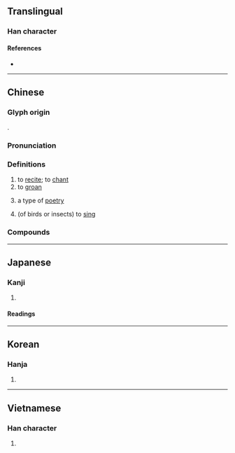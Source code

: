 {{character info/new}}
{{also|呤}}
==Translingual==

===Han character===
{{Han char|rn=30|rad=口|as=04|sn=7|four=68027|canj=ROIN|ids=⿰口今}}

====References====
* {{Han ref|kx=0177.190|dkj=03330|dj=0395.030|hdz=10591.100|uh=541F|ud=21535|bh=A775|bd=42869}}

----

==Chinese==
{{zh-forms}}

===Glyph origin===
{{Han etym}}
{{Han compound|口|今|ls=psc|c1=s|c2=p}}.

===Pronunciation===
{{zh-pron
|m=yín
|c=jam4,ngam4
|h=pfs=ngìm
|md=ngìng
|mn=gîm
|w=3nyin
|mc=y
|oc=y
|cat=v,n
}}

===Definitions===
{{zh-hanzi}}

# to [[recite]]; to [[chant]]
# to [[groan]]
# {{lb|zh|literature}} a type of [[poetry]]
# (of birds or insects) to [[sing]]

===Compounds===
{{zh-der|吟吟沉沉|吟詠情性|吟味|吟籟|吟蛩|吟唱|匣裡龍吟|吟詠|呻吟|吟詠性情|低吟|叉手吟|吟風詠月|吟詩|吟風弄月|吟遊詩人|吟誦|吟詩作對|吟社|吟猱|吟壇|吟嘯|吟哦|哀吟|沉吟章句|沉吟|歌吟|梁父吟|白頭吟|清吟小班|無病呻吟|獨吟|清謳微吟|狂吟老監|擁鼻吟|行吟|龍吟|虎嘯龍吟|笑吟吟|莊舄越吟|返吟復吟|謳吟|蛙鼓蟲吟|長吟|行吟坐詠|龍吟虎嘯|遊子吟}}

----

==Japanese==

===Kanji===
{{ja-kanji|grade=c|rs=口04}}

# {{defn|lang=ja|sort=口04}}

====Readings====
{{ja-readings
|goon=ごん<ごん<ごむ
|kanon=ぎん<ぎん<ぎむ
|on=きん, こん
|kun=うた-う<うた-ふ, な-く
}}

----

==Korean==

===Hanja===
{{ko-hanja|hangeul=음|rv=eum|mr=ŭm}}

# {{defn|lang=ko|sort=口04}}

----

==Vietnamese==

===Han character===
{{vi-hantu|[[ngâm]], [[gặm]], [[gẫm]], [[ngăm]], [[ngăn]], [[ngậm]], [[ngẫm]], [[gầm]], [[ngẩm]], [[ngắm]], [[ngợm]]|rs=口04}}

# {{defn|lang=vi|sort=口04}}